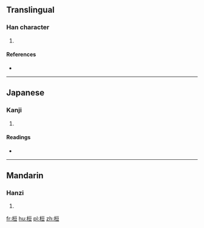 ==Translingual==

===Han character===
{{Han char|rn=75|rad=木|as=07|sn=11|four=41918|canj=DMRT}}

# {{defn|Han|sort=木07}}

====References====
* {{Han ref|kx=0530.140|dkj=14875|dj=0918.120|hdz=21211.040|uh=68AA|ud=26794|bh=D5C6|bd=54726}}

----

==Japanese==

===Kanji===
{{ja-kanji|grade=|rs=木07}}

# {{defn|lang=ja|sort=木07}}

====Readings====
* {{ja-readings|on=[[とう]] (tō), [[ず]] (zu)|kun=[[たかつき]] (takatsuki)}}

----

==Mandarin==

===Hanzi===
{{cmn-hanzi|pin=[[dòu]] ([[dou4]]), [[qīn]] ([[qin1]])|wg=tou<sup>4</sup>, ch'in<sup>1</sup>}}

# {{defn|lang=cmn|sort=木07}}

[[fr:梪]]
[[hu:梪]]
[[pl:梪]]
[[zh:梪]]